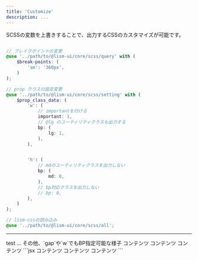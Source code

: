 ```yaml
---
title: 'Customize'
description: ...
---
```



SCSSの変数を上書きすることで、出力するCSSのカスタマイズが可能です。

```scss

// ブレイクポイントの変更
@use '../path/to/@lism-ui/core/scss/query' with (
	$break-points: (
		'sm': '360px',
	)
);

// prop クラスの設定変更
@use '../path/to/@lism-ui/core/scss/setting' with (
	$prop_class_data: (
		'w': (
			// importantを付ける
			important: 1,
			// @lg のユーティリティクラスも出力する
			bp: (
				lg: 1,
			),
		),


		'h': (
			// mdのユーティリティクラスを出力しない
			bp: (
				md: 0,
			),
			// bp対応クラスを出力しない
			// bp: 0,
		),
	)
);

// lism-cssの読み込み
@use '../path/to/@lism-ui/core/scss/all';

```

---


<Preview>
	<PreviewTitle>test</PreviewTitle>
	<PreviewArea resize>
	<Box p={[20, 40, 50]} bd w={['50%', '70%', '95%']}>
		...
	</Box>
	</PreviewArea>
</Preview>


<Preview>
	<PreviewTitle>その他、`gap`や`w`でもBP指定可能な様子</PreviewTitle>
	<PreviewArea resize p={20}>
		<Flex gap={[30, 40]}>
			<Box w={['auto', null, '25%']}>コンテンツ</Box>
			<Box>コンテンツ</Box>
			<Box>コンテンツ</Box>
		</Flex>
	</PreviewArea>
	<PreviewCode>
	```jsx
	<Flex gap={[30, 40]}>
		<Box w={['auto', null, '25%']}>コンテンツ</Box>
		<Box>コンテンツ</Box>
		<Box>コンテンツ</Box>
	</Flex>
	```
	</PreviewCode>
</Preview>
